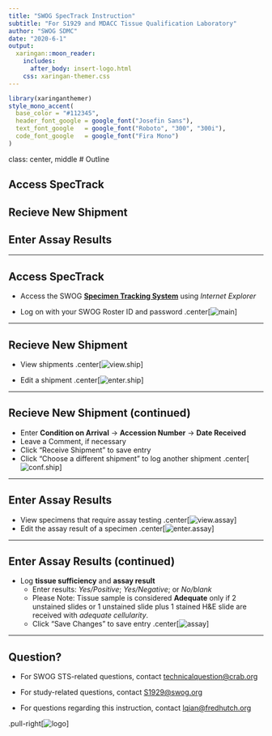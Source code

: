 ```yaml
---
title: "SWOG SpecTrack Instruction"
subtitle: "For S1929 and MDACC Tissue Qualification Laboratory"
author: "SWOG SDMC"
date: "2020-6-1"
output: 
  xaringan::moon_reader:
    includes:
      after_body: insert-logo.html
    css: xaringan-themer.css
---
```


```r
library(xaringanthemer)
style_mono_accent(
  base_color = "#112345",
  header_font_google = google_font("Josefin Sans"),
  text_font_google   = google_font("Roboto", "300", "300i"),
  code_font_google   = google_font("Fira Mono")
)
```

class: center, middle 
# Outline

## Access SpecTrack
## Recieve New Shipment
## Enter Assay Results

---

## Access SpecTrack
- Access the SWOG [**Specimen Tracking System**](https://crawb.crab.org/SpecTrack/Logon.aspx) using _Internet Explorer_

- Log on with your SWOG Roster ID and password
.center[![main](images/STS Main.png)]

---

## Recieve New Shipment
- View shipments
.center[![view.ship](images/view unreceived specimens 2.png)]

- Edit a shipment
.center[![enter.ship](images/04 See Not Received Samples.png)]

---

## Recieve New Shipment (continued)
- Enter **Condition on Arrival** → **Accession Number** → **Date Received**
- Leave a Comment, if necessary
- Click "Receive Shipment" to save entry
- Click "Choose a different shipment" to log another shipment
.center[![conf.ship](images/confirm shipment slow.gif)]

---

## Enter Assay Results
- View specimens that require assay testing
.center[![view.assay](images/view assaying specimens 2.png)]
- Edit the assay result of a specimen
.center[![enter.assay](images/06 Edit assay results.png)]

---

## Enter Assay Results (continued)

- Log **tissue sufficiency** and **assay result**
  - Enter results: *Yes/Positive*; *Yes/Negative*; or *No/blank*
  - Please Note: Tissue sample is considered **Adequate** only if 2 unstained slides or 1 unstained slide plus 1 stained H&E slide are received with *adequate cellularity*.
  - Click "Save Changes" to save entry
.center[![assay](images/enter assay results.gif)]

---

## Question?

- For SWOG STS-related questions, contact <technicalquestion@crab.org>

- For study-related questions, contact <S1929@swog.org>

- For questions regarding this instruction, contact <lqian@fredhutch.org>

.pull-right[![logo](SWOG logo.jpg)]
